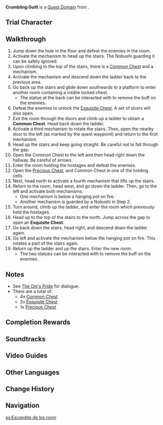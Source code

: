 {{Stub|Reword walkthrough}}
{{Domain Infobox
|image        = Domain Crumbling Guilt.png
|type         = Quest
|description  = After a round of pursuit, you and [[Itto]] have reached the ronin hideout.<br>Only by breaking through the obstacles that lie ahead can you resolve the misunderstanding between the Crimson Oni and the Blue Oni.
|quest        = The Oni's Pride
|quest_type   = Story
|region       = Inazuma
|area         = Kannazuka
|subarea      = Tatarasuna
|requiredAR   = 
|recLevel     = 
|recElements  = Geo
|trial        = Arataki Itto
}}
'''Crumbling Guilt''' is a [[Quest Domain]] from {{Quest|The Oni's Pride}}.

==Trial Character==
{{Transclude|The Oni's Pride|Trial Character}}

==Walkthrough==
# Jump down the hole in the floor and defeat the enemies in the room. {{Enemy List|Nobushi: Hitsukeban;Nobushi: Jintouban*2}}
# Activate the mechanism to head up the stairs. The Nobushi guarding it can be safely ignored. {{Enemy List|Nobushi: Hitsukeban*1}}
# Upon climbing to the top of the stairs, there is a [[Common Chest]] and a mechanism.
# Activate the mechanism and descend down the ladder back to the previous area.
# Go back up the stairs and glide down southwards to a platform to enter another room containing a visible locked chest. {{Enemy List|Nobushi: Hitsukeban*2;Nobushi: Jintouban*2;Nobushi: Kikouban}}
#* The statue at the back can be interacted with to remove the {{Color|Electro}} buff on the enemies.
# Defeat the enemies to unlock the [[Exquisite Chest]]. A set of doors will also open.
# Exit the room through the doors and climb up a ladder to obtain a '''Common Chest'''. Head back down the ladder.
# Activate a third mechanism to rotate the stairs. Then, open the nearby door to the left (as marked by the quest waypoint) and return to the first mechanism.
# Head up the stairs and keep going straight. Be careful not to fall through the gap.
# Open the Common Chest to the left and then head right down the hallway. Be careful of {{Electro}} arrows.
# Enter the room holding the hostages and defeat the enemies. {{Enemy List|Nobushi: Hitsukeban*2;Nobushi: Hitsukeban*2}}
# Open the [[Precious Chest]], and Common Chest in one of the holding cells.
# Next, head north to activate a fourth mechanism that lifts up the stairs.
# Return to the room, head west, and go down the ladder. Then, go to the left and activate both mechanisms.
#* One mechanism is below a hanging pot on fire.
#* Another mechanism is guarded by a Nobushi in Step 2.
# Turn around, climb up the ladder, and enter the room which previously held the hostages.
# Head up to the top of the stairs to the north. Jump across the gap to open an '''Exquisite Chest'''.
# Go back down the stairs, head right, and descend down the ladder again.
# Go left and activate the mechanism below the hanging pot on fire. This rotates a part of the stairs again.
# Return up the ladder and up the stairs. Enter the new room. {{Enemy List|Nobushi: Hitsukeban*2;Nobushi: Jintouban*3;Nobushi: Kikouban}}
#* The two statues can be interacted with to remove the {{Color|Electro}} buff on the enemies.

==Notes==
* See [[The Oni's Pride]] for dialogue.
* There are a total of:
** 4x [[Common Chest]]
** 2x [[Exquisite Chest]]
** 1x [[Precious Chest]]

==Completion Rewards==
{{Card|Mora|10,000}}
{{Card|Prithiva Topaz Fragment|1}}
{{Card|Adventurer's Experience|2}}
{{Card|Mystic Enhancement Ore|2}}

==Soundtracks==
{{Soundtracks by Category Table|type=domain}}

==Video Guides==
{{EVT
|video1   = https://youtu.be/P3uPrl9rwLU
|caption1 = Crumbling Guilt Guide (7 Chests)
}}

==Other Languages==
{{Other Languages
|en      = Crumbling Guilt
|zhs     = 摇摇欲坠的罪恶
|zhs_rm  = Yáoyáoyùzhuì de Zuì'è
|zht     = 搖搖欲墜的罪惡
|zht_rm  = Yáoyáoyùzhuì de Zuì'è
|zh_tl   = Crumbling Sin
|ja      = 崩れてゆく罪悪
|ja_rm   = Kuzureteyuku Zaiaku
|ja_tl   = Crumbling Guilt
|ko      = 위태로운 죄악
|ko_rm   = Witaeroun Joe'ak
|ko_tl   = Precarious Sin
|es      = Culpabilidad tambaleante
|es_tl   = Unsteady Guilt
|fr      = Culpabilité tremblante
|fr_tl   = Trembling Guilt
|ru      = Шаткое злодеяние
|ru_tl   = Shaky Misdeed
|th      = ความผิดบาปที่พังทลาย
|th_rm   = 
|th_tl   = 
|vi      = Tội Ác Lung Lay
|vi_tl   =Shaky Misdeed 
|de      = Schuldgefühle bröckeln
|de_tl   = Guilt Feelings Crumbling
|id      = Runtuhnya Rasa Bersalah
|id_tl   = Crumbling Guilt
|pt      = Culpa em Ruínas
|pt_tl   = 
|tr      = Dağılan Suçluluk
|tr_tl   = 
|it      = Senso di colpa pericolante
|it_tl   = 
}}

==Change History==
{{Change History|2.3}}

==Navigation==
{{Domain Navbox|Temporary}}

[[es:Escondite de los ronin]]